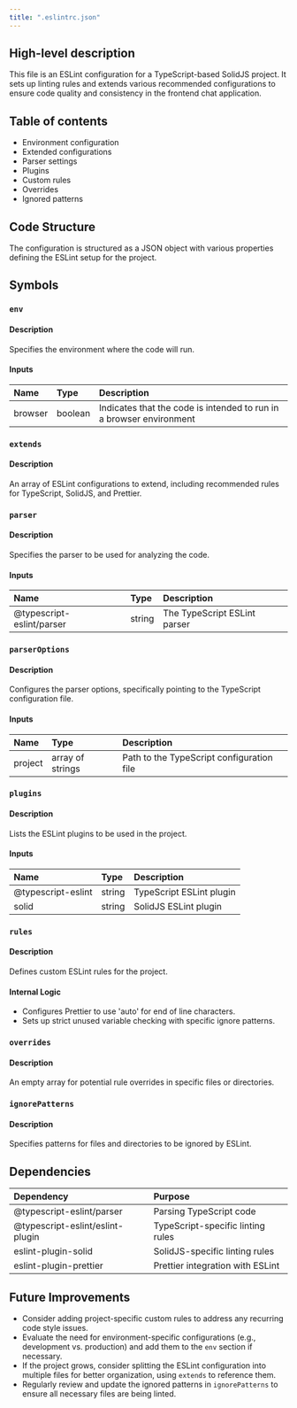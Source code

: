```yaml
---
title: ".eslintrc.json"
---
```


## High-level description
This file is an ESLint configuration for a TypeScript-based SolidJS project. It sets up linting rules and extends various recommended configurations to ensure code quality and consistency in the frontend chat application.

## Table of contents
- Environment configuration
- Extended configurations
- Parser settings
- Plugins
- Custom rules
- Overrides
- Ignored patterns

## Code Structure
The configuration is structured as a JSON object with various properties defining the ESLint setup for the project.

## Symbols

### `env`
#### Description
Specifies the environment where the code will run.

#### Inputs
| Name | Type | Description |
|:-----|:-----|:------------|
| browser | boolean | Indicates that the code is intended to run in a browser environment |

### `extends`
#### Description
An array of ESLint configurations to extend, including recommended rules for TypeScript, SolidJS, and Prettier.

### `parser`
#### Description
Specifies the parser to be used for analyzing the code.

#### Inputs
| Name | Type | Description |
|:-----|:-----|:------------|
| @typescript-eslint/parser | string | The TypeScript ESLint parser |

### `parserOptions`
#### Description
Configures the parser options, specifically pointing to the TypeScript configuration file.

#### Inputs
| Name | Type | Description |
|:-----|:-----|:------------|
| project | array of strings | Path to the TypeScript configuration file |

### `plugins`
#### Description
Lists the ESLint plugins to be used in the project.

#### Inputs
| Name | Type | Description |
|:-----|:-----|:------------|
| @typescript-eslint | string | TypeScript ESLint plugin |
| solid | string | SolidJS ESLint plugin |

### `rules`
#### Description
Defines custom ESLint rules for the project.

#### Internal Logic
- Configures Prettier to use 'auto' for end of line characters.
- Sets up strict unused variable checking with specific ignore patterns.

### `overrides`
#### Description
An empty array for potential rule overrides in specific files or directories.

### `ignorePatterns`
#### Description
Specifies patterns for files and directories to be ignored by ESLint.

## Dependencies
| Dependency | Purpose |
|:-----------|:--------|
| @typescript-eslint/parser | Parsing TypeScript code |
| @typescript-eslint/eslint-plugin | TypeScript-specific linting rules |
| eslint-plugin-solid | SolidJS-specific linting rules |
| eslint-plugin-prettier | Prettier integration with ESLint |

## Future Improvements
- Consider adding project-specific custom rules to address any recurring code style issues.
- Evaluate the need for environment-specific configurations (e.g., development vs. production) and add them to the `env` section if necessary.
- If the project grows, consider splitting the ESLint configuration into multiple files for better organization, using `extends` to reference them.
- Regularly review and update the ignored patterns in `ignorePatterns` to ensure all necessary files are being linted.